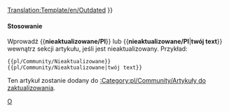<noinclude>[[Translation:Template/en/Outdated]]</noinclude><noinclude></noinclude>{{en/Ambox| type  = content
| image = en/Manual/Outdated content.png | alt = Outdated content
| text  = <strong>Nieaktualizowane</strong><br />
Ten artykuł lub sekcja jest nieaktualizowany. Niektóre z jego treści mogą nie być już dokładne z powodu zmian w najnowszej wersji. Artykuł do zaktualizowania. {{#IF: {{{1|}}} |<br>{{{1}}}|}}
}}<includeonly>{{{2|[[Category:pl/Community/Artykuły do zaktualizowania]]}}}</includeonly><noinclude>

====Stosowanie====
Wprowadź <nowiki>{{</nowiki>'''nieaktualizowane/Pl'''<nowiki>}}</nowiki> lub <nowiki>{{</nowiki>'''nieaktualizowane/Pl'''|'''twój text'''<nowiki>}}</nowiki> wewnątrz sekcji artykułu, jeśli jest nieaktualizowany. Przykład:
<pre>
{{pl/Community/Nieaktualizowane}} 
{{pl/Community/Nieaktualizowane|twój text}}
</pre>
Ten artykuł zostanie dodany do [[:Category:pl/Community/Artykuły do zaktualizowania]].

<!--[[Category:Templates|O]]--><!--[[Category:Message boxes|O]]-->[[Category:pl/Community/InfoBox|O]]
</noinclude>